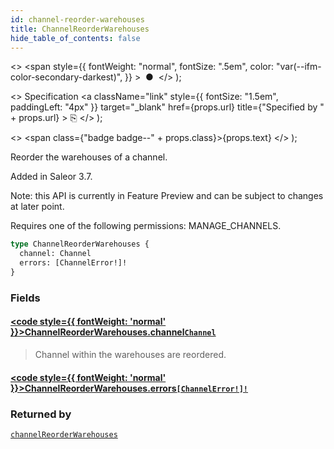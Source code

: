 ```yaml
---
id: channel-reorder-warehouses
title: ChannelReorderWarehouses
hide_table_of_contents: false
---
```


  <>
    <span
      style={{
        fontWeight: "normal",
        fontSize: ".5em",
        color: "var(--ifm-color-secondary-darkest)",
      }}
    >
      &nbsp;●&nbsp;
    </span>
  </>
);

  <>
    Specification
    <a
      className="link"
      style={{ fontSize: "1.5em", paddingLeft: "4px" }}
      target="\_blank"
      href={props.url}
      title={"Specified by " + props.url}
    >
      ⎘
    </a>
  </>
);

  <>
    <span class={"badge badge--" + props.class}>{props.text}</span>
  </>
);

Reorder the warehouses of a channel.

Added in Saleor 3.7.

Note: this API is currently in Feature Preview and can be subject to changes at later point.

Requires one of the following permissions: MANAGE_CHANNELS.

```graphql
type ChannelReorderWarehouses {
  channel: Channel
  errors: [ChannelError!]!
}
```

### Fields

#### [<code style={{ fontWeight: 'normal' }}>ChannelReorderWarehouses.<b>channel</b></code>](#)<Bullet />[`Channel`](../../../developer/api-reference/objects/channel) <Badge class="secondary" text="object"/>

> Channel within the warehouses are reordered.

#### [<code style={{ fontWeight: 'normal' }}>ChannelReorderWarehouses.<b>errors</b></code>](#)<Bullet />[`[ChannelError!]!`](../../../developer/api-reference/objects/channel-error) <Badge class="secondary" text="non-null"/> <Badge class="secondary" text="object"/>

>

### Returned by

[`channelReorderWarehouses`](../../../developer/api-reference/mutations/channel-reorder-warehouses) <Badge class="secondary" text="mutation"/>
